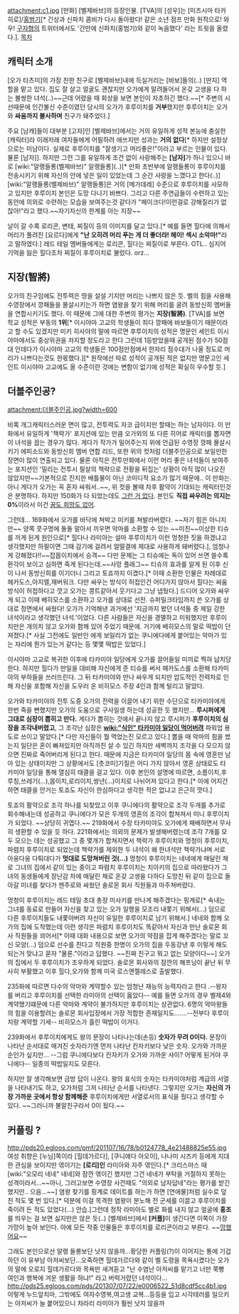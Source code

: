 attachment:c1.jpg
[만화] [벨제바브]의 등장인물. [TVA]의 [성우]는 [미즈시마 타카히로]/[[홍범기]][* 긴상과 신파치 콤비가 다시 돌아왔다! 같은 소년 점프 만화 원작으로! 와우! [[구자형]]의 트위터에서도 '간만에 신파치(홍범기)와 같이 녹음했다' 라는 트윗을 올렸다.].
[[목차]]

== 캐릭터 소개 ==
[오가 타츠미]의 가장 친한 친구로 [벨제바브]내에 득실거리는 [바보]들의(..) [딴지] 역할을 맡고 있다. 집도 잘 살고 얼굴도 괜찮지만 오가에게 말려들어서 온갖 고생을 다 하는 불쌍한 녀석(..)~~근데 어렸을 때 회상을 보면 본인이 자초하긴 했다.~~[* 주변의 시선때문에 인간불신 수준이였던 당시의 오가가 후루이치를 '''거부'''했지만 후루이치는 오가와 '''싸움까지 불사하며''' 친구가 돼주었다.]

주요 [남캐]들이 대부분 [고자]인 [벨제바브]에서는 거의 유일하게 성적 본능에 충실한 [캐릭터]라 이래저래 여자들에게 어필하려 애쓰지만 성과는 '''거의 없다'''[* 하지만 설정상으로는 미남이다. 실제로 후루이치를 "잘생기고 머리좋은!"이라고 부르는 인물이 있다. 물론 [남자]]. 하지만 그런 그를 유일하게 조건 없이 사랑해주는 '''[남자]'''가 하나 있으니 바로 [wiki:"알랭들롱(벨제바브)" 알랭들롱](..)[* 만화 초반부에 알랭들롱이 후루이치를 전송시키기 위해 자신의 안에 넣은 일이 있었는데 그 순간 사랑을 느꼈다고 한다(..)] [wiki:"알랭들롱(벨제바브)" 알랭들롱]은 거의 [메가데레] 수준으로 후루이치를 사모하고 있지만 후루이치 본인은 도망 다니기 바쁘다.
그리고 다른 주연급들이 수련하고 있는 동안에 의외로 수련하는 모습을 보여주는것 같다가 "페이크다!이런걸로 강해질리가 없잖아!"라고 했다.~~자기자신의 한계를 아는 지장~~

날이 갈 수록 로리콘, 변태, 찌질이 등의 이미지를 달고 있다.[* 예를 들면 힐다에 의해서 머리가 풀려진 [요르다]에게 '''"난 오히려 머리 푸는 게 더 좋더라! 헤이! 섹시 소악마!"'''라고 말하였다.] 레드 테일 멤버들에게는 로리콘, 힐다는 찌질이로 부른다. OTL.. 심지어 기억을 잃은 힐다조차 찌질이 후루이치로 불렀다. orz...
 
== 지장(智將) ==
오가의 친구임에도 전투력은 땅을 설설 기지만 머리는 나쁘지 않은 듯. 벨의 힘을 사용해 수영장에서 깡패들을 몰살시키는가 하면 염왕을 찾기 위해 머리를 굴려 동방신희 멤버들을 연합시키기도 했다.  이 때문에 그에 대한 주변의 평가는 '''지장(智將)'''. [TVA]를 보면 학교 성적은 부동의 '''1위'''[* 이시야마 고교의 학생들이 죄다 깡패에 바보들이기 때문이라고 할 수도 있겠지만 미키 히사야의 말에 따르면 후루이치의 성적은 명문인 세인트 이시야마에서도 중상위권을 차지할 정도라고 한다 그런데 1등받았을때 공개된 점수가 50점대 인데다가 이시야마 고교의 학생들은 100점만점에서 한자리 점수대가 나올 정도로 머리가 나쁘다는것도 한몫했다.][* 원작에선 따로 성적이 공개된 적은 없지만 명문고인 세인트 이시야마 고교에도 올 수준이란 것에는 변함이 없기에 성적은 확실히 우수할 듯.] 

== 더블주인공? ==
attachment:더블주인공.jpg?width=600

비록 개그캐릭터스러운 면이 많고, 전투력도 자코 급이지만 할때는 하는 남자이다. 이 만화에서 유일하게 '책략가' 포지션에 있는 만큼 오가외의 또 다른 히어로 캐릭터를 뽑자면 이 녀석을 꼽는 경우가 많다. 게다가 작가가 밀어주는지 위에 언급된 수영장 깡패 몰살시키기 에피소드와 동방신희 멤버 연합 리드, 또한 위의 컷처럼 더블주인공으로 보일만한 장면이 많이 연출되고 있다. 물론 아직은 전투만화에서 이런 머리 좋은 녀석들이 보여주는 포지션인 '밀리는 전투시 필살의 책략으로 전황을 뒤집는' 상황이 아직 많이 나오진 않았지만~~기본적으로 진지한 배틀물이 아닌 코미디적 요소가 많기 때문에.. 이 만화는. 아니 게다가 오가는 꼭 혼자 싸워서..~~, 위 컷을 볼때 차후 활약이 기대되는 캐릭터인것은 분명하다. 하지만 150화가 다 되었는데도 [[그런 거 없다]]. 본인도 '''직접 싸우려는 의지는 0%'''이라서 이건 [[꿈도 희망도 없어]].

그런데... 169화에서 오가를 바닥에 쳐박고 미키를 쳐발라버렸다. ~~자기 힘은 아니지만~~
양쪽 콧구멍에 돌돌 말아서 끼우면 악마를 소환할 수 있는 ~~미친~~이상한 티슈를 끼게 된게 원인으로[* 힐다나 라미아는 설마 후루이치가 이런 멍청한 짓을 하겠냐고 생각했지만 하필이면 그때 감기에 걸려서 얼떨결에 제대로 사용하게 돼버렸다.], 엄청나게 강해졌다!!~~잡몹이치에서 승격~~ 다만 문제는 그 티슈에는 독이 있어 쓰면 쓸수록 환각이 보이고 심하면 죽게 된다는데.~~사망 플래그~~ 티슈의 효과를 알게 된 이후 신이 나서 동방신희를 이기더니 그리고 토죠까지 이겼다.[* 이때 소환한 인물은 차례대로 헤카도스,아지엘,재버워크. 다만 싸우는 방식이 허접인건 어디가지 않아서 힐다는 싸움방식이 허접하다고 깟고 오가는 콩트같아서 웃기다고 그냥 냅뒀다.] 드디어 오가와 싸우게 되고 이때 베히모스를 소환하고 오가를 상대로 선전. 슈퍼밀크타임까지 쓴 오가를 상대로 정면에서 싸웠다! 오가가 기억해낸 과거에선 '지금까지 봤던 녀석들 중 제일 강한 녀석이라고 생각했던 녀석.'이었다. 다른 사람들은 자신을 경멸하고 미워했지만 후루이치만은 개의치 않고 오가와 함께 있어 주었기 때문에. 거기에 베히모스의 말로 떡밥이 던져졌다.[* 사실 그전에도 일반인 에게 보일리가 없는 쿠니에다에게 붙어있는 악마가 있는 자리에 뭔가 있는거 같다는 등 몇몇 떡밥은 있었다.]

이시야마 고교로 복귀한 이후에 타카미야 일당에게 오가를 끌어들일 미끼로 찍혀 납치당한다. 하지만 힐다가 만일을 대비해 자신에게 준 티슈를 써서 헤카도스를 소환해 타카미야의 부하들을 쓰러뜨린다. 그 뒤 타카미야와 만나 싸우게 되지만 압도적인 전력차로 인해 자신을 포함해 자신을 도우러 온 비히모스 주장 4인과 함께 털리고 말았다.

오가와 타카미야의 전투 도중 오가의 전력을 이끌어 내기 위한 수단으로 타카미야에게 한번 죽을 뻔했지만 오가의 도움으로 구사일생 하는데 성공한 듯 했지만... '''루시퍼에게 그대로 심장이 뽑히고 만다.''' 게다가 뽑히는 것에서 끝나지 않고 루시퍼가 '''후루이치의 심장을 조각내버렸고''', 그 조각난 심장은 '''[[wiki:"식인" 타카미야 일당이 먹어버려]]''' 파워업 용도로 쓰이고 말았다.[* 다만 자신들이 뭘 먹었는진 모르고 있다.] 뽑을 때 악마의 힘을 썼는지 일단은 혼이 빠져있지만 아직까진 살 수 있긴 하지만 새벽까지 조각을 다 모으지 않으면 진짜로 죽어버리게 된다고 한다. 때문에 지금은 타카미야 일당의 몸 속에 영혼만 남아 있는 상태이지만 그 상황에서도 [츳코미]기질은 어디 가지 않아서 영혼 상태로도 타카미야 일당을 통해 열심히 태클을 걸고 있다. 이후 본인의 설명에 따르면, 소름이치,후루칭,쓰레기(...),몹이치,로리이치,쌍년(...)이치로 나뉘어져 있다고 한다.[* 이에 어지간하면 태클을 안거는 토죠도 자신이 한심하다고 생각한 적은 없냐고 은근히 깟다.]

토죠의 활약으로 조각 하나를 되찾았고 이후 쿠니에다의 활약으로 조각 두개를 추가로 회수해내는데 성공하고 쿠니에다가 모은 두개의 영혼의 조각이 합쳐져서 미니 후루이치가 되었다. ~~상당히 귀엽다.~~ 219화에서 수장 타카미야도 오가에게 패배하면서 무사히 생환할 수 있을 듯 하다. 221화에서는 의외의 문제가 발생해버렸는데 조각 7개를 모두 모으는 데는 성공했고 그 중 몇개가 합쳐지면서 책략가 후루이치와 멍청이 후루이치, 파렴치 후루이치로 되었는데 책략가를 제외한 두 녀석이 왜 한녀석만 책략가냐며 서로 아웅다웅 다퉈대다가 '''멋대로 도망쳐버린 것(...)''' 멍청이 후루이치는 네네에게 매달린 채로 그녀의 집에서 같이 있는 중이고 파렴치 후루이치는 치아키의 집으로 따라왔다가 그녀의 동생들에게 장난감 차에 매달린 채로 온갖 고생을 다하다 도망친 뒤 같이 집으로 돌아갈 미녀를 찾다가 젠주로와 싸웠던 솔로몬 회사 직원들과 마주쳐버렸다.

멍청이 후루이치는 레드 테일 초대 총장 미사키를 만나게 해주겠다는 핑계로[* 속내는 그녀를 동료로 만들어 자신을 찾고 있는 오가 일행을 모조리 내쫓기 위해서(...) 덤으로 다른 후루이치들도 내쫓아버려 자신이 유일한 후루이치로 남기 위해서.] 네네와 함께 오가의 집에 도착했는데 이런 생각은 파렴치 후루이치도 똑같아서 자신과 만난 솔로몬 회사 직원들을 꾀어서[* 이때 대화 내용으로 보면 오가의 약점을 잡게 해주겠다는 말로 꼬신 모양(...) 덤으로 선수를 친다고 직원중 한명이 오가의 집을 두동강낸 후 이렇게 해도 되는거 맞냐고 묻자 "물론."이라고 답했다. ~~진짜 친구고 뭐고 없는 모양이다~~] 오가의 집에서 두 후루이치가 조우하게 되었다. 솔로몬 회사와의 잠깐의 해프닝이 끝난 뒤 무사히 부활했고 이후 힐다,오가와 함께 미국 로스앤젤레스로 출발했다.

235화에 따르면 다수의 악마와 계약할수 있는 엄청난 재능의 능력자라고 한다 .--왕자를 버리고 후루이치를 선택한 라미아의 선택이 옳았다-- 
예를 들면 오가의 경우 벨제4와 계약했기떄문에 다른 악마와 계약이 불가하지만 후루이치는 상관없다.
6명의 악마왕들의 힘을 이용할려는 솔로몬 회사입장에서 가장 적합한 존재일지도.......--전부다 후루이치랑 계약할 기세--
비히모스가 흘린 떡밥이 이거다.

239화에서 후루이치에게도 왕의 문장이 나타나는데(손등) '''숫자가 무려 0이다.''' 문장이 나타난 순서대로 매겨진 숫자라기엔 먼저 나타난 칸자키보다 낮은 숫자. 오가와 가까운 순인가 싶지만... --그럼 쿠니에다보다 칸자키가 오가와 가까운 사이? 어떻게 된거야 쿠니에다-- 일종의 떡밥일지도 모른다.

하지만 잘 생각해보면 금방 답이 나온다. 왕의 표식의 숫자는 타카미야처럼 계급의 서열을 나타내기도 하고, 오가처럼 그저 나타난 순서를 나타낸다. 그렇지만 오가는 '''자신의 가장 가까운 곳에서 항상 함께해준''' 후루이치에게만 서열로서의 표식을 줬다고 생각할 수 있다. ~~그러니까 불알친구라서 0이 됬다.~~
== 커플링 ? ==
http://pds20.egloos.com/pmf/201107/16/78/b0124778_4e21488825e55.jpg
여성 취향은 [누님]쪽이라 [힐데가르다], [쿠니에다 아오이], 나나미 시즈카 등에게 지대한 관심을 보이지만 엮이기는 '''[로리]인''' 라미아와 자주 엮인다.[* 크리스마스 때 [wiki:"오모리 네네" 네네]와 잠깐 엮이긴 했지만 그건 네네가 부탁을 거절하지 못하는 성격이라서...~~아니, 그러고보면 수영장 사건때도 "의외로 남자답네"라는 평가를 받긴 했지만.. 으음...~~] 염왕 찾기를 핑계로 데이트를 하는가 하면 [연애물]처럼 실수로 덮친 적도 몇 번 있다.[* 덕분에 이걸 목격한 염왕이 분노해 전 군세를 이끌고 후루이치를 죽이려 든 적도 있었다(...) 안습.]그런데 정작 라미아도 별로 화를 내지 않고 얼굴에 '''홍조'''를 띄우는 걸 보면 싫지만은 않은 듯(..) [벨제바브]에서 '''[커플]'''이 생긴다면 이쪽이 가장 가망이 높아 보인다. 아예 모든 작중 인물들은 후루이치를 로리콘이라고 부른다. ~~[[망했어요]]~~

그래도 본인으로선 알랭 들롱보단 낫지 않을까...황당한 커플링(?)이 이어지는 통에 기겁하던 이 유부남 아저씨보단...오죽하면 힐데가르다와 같이 벨 도령을 목욕시켰다는 오가의 말에 오로지 힐데가르다와 목욕만 새겨듣고 "난 수염난 아저씨를 맡기고 너만 쭉빵 여인과 행복에 겨운 생활을 하냐!" 라고 버럭거렸던 녀석이다...
http://pds25.egloos.com/pds/201307/07/22/e0006522_51d8cdf5cc4b1.jpg
이렇게 누드앞치마, 그밖에도 여자수영복,여고생 교복...등등을 입고 시각테러를 일으키는 아저씨가 늘 붙어있으니 차라리 라미아가 훨씬 낫지 않을까
